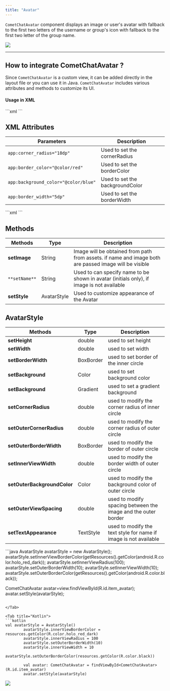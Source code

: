 ```yaml
---
title: "Avatar"
---
```


`CometChatAvatar` component displays an image or user's avatar with fallback to the first two letters of the username or group's icon with fallback to the first two letter of the group name.

<Frame>
  <img src="/images/2d5e5bdb-iaut9ris3qsp06esxrfgn13x9y6uzpulcrgiocg97f47keqml8k1zc3tbi2osmdq-2068d7d2d32a12ca9dfbfbcc514a7288.png" />
</Frame>

***

## How to integrate CometChatAvatar ?

Since `CometChatAvatar` is a custom view, it can be added directly in the layout file or you can use it in Java. `CometChatAvatar` includes various attributes and methods to customize its UI.

#### Usage in XML

<Tabs>
<Tab title="XML">
```xml
<com.cometchat.chatuikit.shared.views.CometChatAvatar.CometChatAvatar
        android:id="@+id/item_avatar"
        android:layout_width="40dp"
        android:layout_height="40dp"
       />
```

</Tab>

</Tabs>

## XML Attributes

| Parameters                           | Description                     |
| ------------------------------------ | ------------------------------- |
| `app:corner_radius="18dp"`           | Used to set the cornerRadius    |
| `app:border_color="@color/red"`      | Used to set the borderColor     |
| `app:background_color="@color/blue"` | Used to set the backgroundColor |
| `app:border_width="5dp"`             | Used to set the borderWidth     |

<Tabs>
<Tab title="XML">
```xml
<com.cometchat.chatuikit.shared.views.CometChatAvatar.CometChatAvatar
                android:id="@+id/avataricon"
                android:layout_width="100dp"
                android:layout_height="100dp"
                android:layout_gravity="center"                                                                     			tools:src="@tools:sample/avatars"/>
```

</Tab>

</Tabs>

## Methods

| Methods       | Type        | Description                                                                                           |
| ------------- | ----------- | ----------------------------------------------------------------------------------------------------- |
| **setImage**  | String      | Image will be obtained from path from assets. if name and image both are passed image will be visible |
| `**setName**` | String      | Used to can specify name to be shown in avatar (initials only), if image is not available             |
| **setStyle**  | AvatarStyle | Used to customize appearance of the Avatar                                                            |

## AvatarStyle

| Methods                     | Type      | Description                                                      |
| --------------------------- | --------- | ---------------------------------------------------------------- |
| **setHeight**               | double    | used to set height                                               |
| **setWidth**                | double    | used to set width                                                |
| **setBorderWidth**          | BoxBorder | used to set border of the inner circle                           |
| **setBackground**           | Color     | used to set background color                                     |
| **setBackground**           | Gradient  | used to set a gradient background                                |
| **setCornerRadius**         | double    | used to modify the corner radius of inner circle                 |
| **setOuterCornerRadius**    | double    | used to modify the corner radius of outer circle                 |
| **setOuterBorderWidth**     | BoxBorder | used to modify the border of outer circle                        |
| **setInnerViewWidth**       | double    | used to modify the border width of outer circle                  |
| **setOuterBackgroundColor** | Color     | used to modify the background color of outer circle              |
| **setOuterViewSpacing**     | double    | used to modify spacing between the image and the outer border    |
| **setTextAppearance**       | TextStyle | used to modify the text style for name if image is not available |

<Tabs>
<Tab title="Java">
```java
AvatarStyle avatarStyle =  new AvatarStyle();
                avatarStyle.setInnerViewBorderColor(getResources().getColor(android.R.color.holo_red_dark));
 avatarStyle.setInnerViewRadius(100);
 avatarStyle.setOuterBorderWidth(10);
 avatarStyle.setInnerViewWidth(10);
 avatarStyle.setOuterBorderColor(getResources().getColor(android.R.color.black));

 CometChatAvatar avatar=view.findViewById(R.id.item_avatar);
 avatar.setStyle(avatarStyle);
```

</Tab>

<Tab title="Kotlin">
```kotlin
val avatarStyle = AvatarStyle()
        avatarStyle.innerViewBorderColor = resources.getColor(R.color.holo_red_dark)
        avatarStyle.innerViewRadius = 100
        avatarStyle.setOuterBorderWidth(10)
        avatarStyle.innerViewWidth = 10
        avatarStyle.setOuterBorderColor(resources.getColor(R.color.black))

        val avatar: CometChatAvatar = findViewById<CometChatAvatar>(R.id.item_avatar)
        avatar.setStyle(avatarStyle)
```

</Tab>

</Tabs>

<Frame>
  <img src="/images/bac8a643-wux7v74eleaj8lc50o3zp5ov94rz5qf0j599wlfih0e0kevz0dbs3nohnhpl17l0-c31252cbba08eed99d6ed27909d7f26b.png" />
</Frame>
